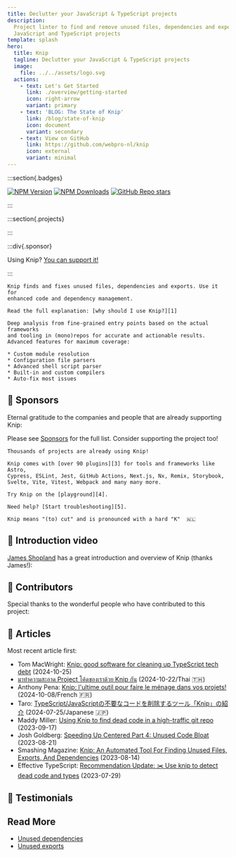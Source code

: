 ```yaml
---
title: Declutter your JavaScript & TypeScript projects
description:
  Project linter to find and remove unused files, dependencies and exports in
  JavaScript and TypeScript projects
template: splash
hero:
  title: Knip
  tagline: Declutter your JavaScript & TypeScript projects
  image:
    file: ../../assets/logo.svg
  actions:
    - text: Let's Get Started
      link: ./overview/getting-started
      icon: right-arrow
      variant: primary
    - text: 'BLOG: The State of Knip'
      link: /blog/state-of-knip
      icon: document
      variant: secondary
    - text: View on GitHub
      link: https://github.com/webpro-nl/knip
      icon: external
      variant: minimal
---
```



:::section{.badges}

[![NPM Version](https://img.shields.io/npm/v/knip?color=f56e0f)](https://www.npmjs.com/package/knip)
[![NPM Downloads](https://img.shields.io/npm/dm/knip?color=f56e0f)](https://www.npmjs.com/package/knip)
[![GitHub Repo stars](https://img.shields.io/github/stars/webpro-nl/knip?style=flat&color=f56e0f)](https://github.com/webpro-nl/knip)

:::

:::section{.projects}

<Projects />

:::

:::div{.sponsor}

Using Knip? [You can support it!][2]

:::

<CardGrid>
  <Card title="Why?" icon="approve-check">

    Knip finds and fixes unused files, dependencies and exports. Use it for
    enhanced code and dependency management.

    Read the full explanation: [why should I use Knip?][1]

  </Card>

  <Card title="How?" icon="setting">

    Deep analysis from fine-grained entry points based on the actual frameworks
    and tooling in (mono)repos for accurate and actionable results.
    Advanced features for maximum coverage:

    * Custom module resolution
    * Configuration file parsers
    * Advanced shell script parser
    * Built-in and custom compilers
    * Auto-fix most issues

  </Card>
</CardGrid>

## 🧡 Sponsors

Eternal gratitude to the companies and people that are already supporting Knip:

<Sponsors direction="row" showAll={false} />

Please see [Sponsors][2] for the full list. Consider supporting the project too!

<CardGrid stagger>
  <Card title="Battle-tested" icon="approve-check">

    Thousands of projects are already using Knip!

  </Card>

  <Card title="Plugins" icon="open-book">

    Knip comes with [over 90 plugins][3] for tools and frameworks like Astro,
    Cypress, ESLint, Jest, GitHub Actions, Next.js, Nx, Remix, Storybook,
    Svelte, Vite, Vitest, Webpack and many many more.

  </Card>

  <Card title="Playground" icon="rocket">

    Try Knip on the [playground][4].

  </Card>

  <Card title="Troubleshooting" icon="warning">

    Need help? [Start troubleshooting][5].

  </Card>

  <Card title="/'knɪp/" icon="translate">

    Knip means "(to) cut" and is pronounced with a hard "K"  🇳🇱

  </Card>
</CardGrid>

## 🧡 Introduction video

[James Shopland][6] has a great introduction and overview of Knip (thanks
James!):

<YouTube id="uhEkgWt-pUM" />

## 🧡 Contributors

Special thanks to the wonderful people who have contributed to this project:

<Contributors />

## 🧡 Articles

Most recent article first:

- Tom MacWright: [Knip: good software for cleaning up TypeScript tech debt][7]
  (2024-10-25)
- [มาทำความสะอาด Project โค้ดของเราด้วย Knip กัน][8] (2024-10-22/Thai 🇹🇭)
- Anthony Pena: [Knip: l'ultime outil pour faire le ménage dans vos projets!][9]
  (2024-10-08/French 🇫🇷)
- Taro: [TypeScript/JavaScriptの不要なコードを削除するツール「Knip」の紹介][10]
  (2024-07-25/Japanese 🇯🇵)
- Maddy Miller: [Using Knip to find dead code in a high-traffic git repo][11]
  (2023-09-17)
- Josh Goldberg: [Speeding Up Centered Part 4: Unused Code Bloat][12]
  (2023-08-21)
- Smashing Magazine: [Knip: An Automated Tool For Finding Unused Files, Exports,
  And Dependencies][13] (2023-08-14)
- Effective TypeScript: [Recommendation Update: ✂️ Use knip to detect dead code
  and types][14] (2023-07-29)

## 🧡 Testimonials

<Posts />

## Read More

- [Unused dependencies][15]
- [Unused exports][16]

[1]: ./explanations/why-use-knip.md
[2]: ./sponsors
[3]: ./reference/plugins.md
[4]: ./playground
[5]: ./guides/troubleshooting.md
[6]: https://www.jamesshopland.com
[7]: https://macwright.com/2024/10/25/good-software-knip
[8]:
  https://engineering.thinknet.co.th/%E0%B8%A1%E0%B8%B2%E0%B8%97%E0%B8%B3%E0%B8%84%E0%B8%A7%E0%B8%B2%E0%B8%A1%E0%B8%AA%E0%B8%B0%E0%B8%AD%E0%B8%B2%E0%B8%94-project-%E0%B9%82%E0%B8%84%E0%B9%89%E0%B8%94%E0%B8%82%E0%B8%AD%E0%B8%87%E0%B9%80%E0%B8%A3%E0%B8%B2%E0%B8%94%E0%B9%89%E0%B8%A7%E0%B8%A2-knip-%E0%B8%81%E0%B8%B1%E0%B8%99-20dbd65f6b58
[9]:
  https://k49.fr.nf/knip-l-ultime-outil-pour-faire-le-menage-dans-vos-projets/
[10]: https://tech.basemachina.jp/entry/introduction-knip
[11]: https://madelinemiller.dev/blog/knip-dead-code/
[12]:
  https://www.joshuakgoldberg.com/blog/speeding-up-centered-part-4-unused-code-bloat/
[13]:
  https://www.smashingmagazine.com/2023/08/knip-automated-tool-find-unused-files-exports-dependencies/
[14]: https://effectivetypescript.com/2023/07/29/knip/
[15]: ./typescript/unused-dependencies.md
[16]: ./typescript/unused-exports.md
